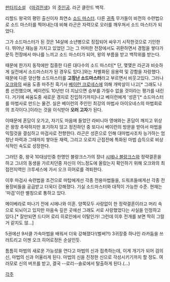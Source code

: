 [[판타지소설]] 《[[마검전생]]》의 [[주인공]]. 라곤 클란드 백작.

리할드 왕국의 평민 출신이자 최연소 [[소드 마스터]]. 다른 [[귀족]] 무가들이 비전의 수련법으로 소드 마스터를 찍어내는데 비해 라곤은 자력으로 오러를 깨우쳐서 소드 마스터가 되었다.

그가 소드마스터가 된 것은 14살에 소년병으로 징집되어 싸우기 시작한것으로 기인한다. 뛰어난 재능을 가지고 있었던 그는 그 어떠한 전장에서도 귀환하면서 경험을 쌓다가 문득 전장에서 마나를 느끼고 소드 마스터가 되어, 왕의 부름을 받고 백작위를 받는다. 

때문에 한가지 동작에만 집중한 다른 대다수의 소드 마스터[* 단, 몇몇은 라곤과 비슷하게 실전에서 소드마스터가 된 경우도 있다.]와는 차별화된 응용력 및 강함을 자랑했다. 때문에 다른 양산형 소드마스터를 '''고장난 소드마스터'''라고 부르면서 비웃고있다. 그러나 [[오크]]와의 싸움 도중 마주친 흑기사 [[베이런 크로네스]]에 의해 개박살이 나고[* 그래도 나름 선전했으며, 베이런도 10년만 더 지났으면 승부를 가릴수 없을 것이라는 평가를 내린다. 거기에 싸움도중 새로운 경지로 진입하기까지]나고 베이런에게 '성흔'[* 소드마스터를 마법사로 만드는 물건. 실은 베이런의 주인인 최강의 마법사 아이오네스의 마법회로의 조각이다.]이라는 것을 이식받아 '''오러 고자'''가 된다. 

이때문에 혼담이 오가고, 자기도 마음에 들었던 라비니아 영애와는 혼담이 깨지고 위상은 왕창 추락하지만 포기하지 않고 정진하던 중 또다시 베이런의 방문을 받아서 마법을 익힐것을 결심하고 마검사로 전향한다. 라곤은 성흔으로 인해 대마법사조차 능가하는 엄청난 마력과 그때까지 쌓아둔 재력, 그리고 오로지 근접전에 특화된 마법 습득으로 비상식적인 속도로 성장한다.

그러던 중, 왕국 10대상인중 한명인 블랑크스가의 장녀 [[시에나 블랑크스]]와 정략결혼을 하고 그녀의 동생을 가르치던중 자신이 어느정도에 올랐는지 확인하기 위해 오크와의 최접전지역인 크루세스에 가서 오크 히어로를 격퇴한다.

이후 마검사 숙련법을 조건으로 마탑에게선 각종 전용마법들을, 드워프들에게선 각종 전용장비들을 공급받고 더욱더 강해졌다. 기실 소드마스터와 대적이 가능한 수준. 현재는 '마검'이란 별칭으로 통하고 있다.

메이베라로 떠나기 전에 시에나와 이혼. 양쪽모두 사랑없이 한 정략결혼이라고 머리 속으로 되뇌이고 있지만 마음속 깊은 곳에선 그래도 서로 사랑했었다는 사실을 인정하고 있다.[* 잘만되면 드디어 로리 히로인에서 이탈인가! 그런데 이후 전개를 보면 딱히 그럴거 같지도 않...]

5권에선 9서클 가속마법을 배워서 더욱 강해졌다!(벌써?!) 3귀장중 하나인 라카둠을 쓰러트리고 이젠 오크 히어로정돈 순살인듯.

틈틈히 마법의 새로운 가능성을 연다고 마법의 신과 접촉하는데, 이게 개기가 되어 검의 신, 마법의 신과 어울리게 된다. 마법의 신을 진정한 신으로 각성시키기까지 할 정도. 여러모로 신의 버프를 받고, 결국 --로리--솔로에서 탈출하게 된다.(...)

[[각주]]
